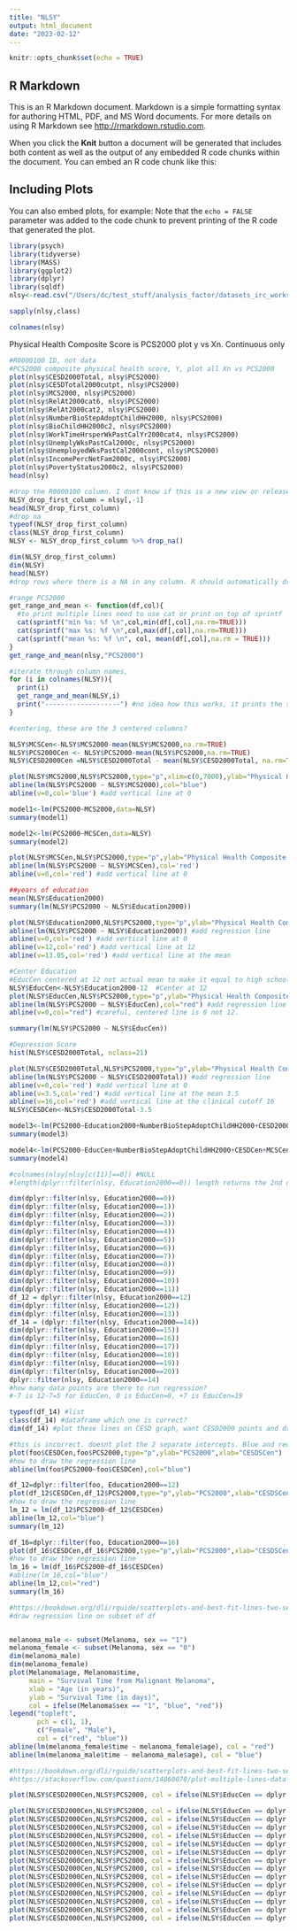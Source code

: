 ```yaml
---
title: "NLSY"
output: html_document
date: "2023-02-12"
---
```


```r
knitr::opts_chunk$set(echo = TRUE)
```


## R Markdown

This is an R Markdown document. Markdown is a simple formatting syntax for authoring HTML, PDF, and MS Word documents. For more details on using R Markdown see <http://rmarkdown.rstudio.com>.

When you click the **Knit** button a document will be generated that includes both content as well as the output of any embedded R code chunks within the document. You can embed an R code chunk like this:


## Including Plots

You can also embed plots, for example:
Note that the `echo = FALSE` parameter was added to the code chunk to prevent printing of the R code that generated the plot.
```r
library(psych)
library(tidyverse)
library(MASS)
library(ggplot2)
library(dplyr)
library(sqldf)
nlsy<-read.csv("/Users/dc/test_stuff/analysis_factor/datasets_irc_workshop/NLSY.csv")
```


```r
sapply(nlsy,class)
```

```r
colnames(nlsy)
```
Physical Health Composite Score  is PCS2000
plot y vs Xn. Continuous only
```r
#R0000100 ID, not data
#PCS2000 composite physical health score, Y, plot all Xn vs PCS2000
plot(nlsy$CESD2000Total, nlsy$PCS2000)
plot(nlsy$CESDTotal2000cutpt, nlsy$PCS2000)
plot(nlsy$MCS2000, nlsy$PCS2000)
plot(nlsy$RelAt2000cat6, nlsy$PCS2000)
plot(nlsy$RelAt2000cat2, nlsy$PCS2000)
plot(nlsy$NumberBioStepAdoptChildHH2000, nlsy$PCS2000)
plot(nlsy$BioChildHH2000c2, nlsy$PCS2000)
plot(nlsy$WorkTimeHrsperWkPastCalYr2000cat4, nlsy$PCS2000)
plot(nlsy$UnemplyWksPastCal2000c, nlsy$PCS2000)
plot(nlsy$UnemployedWksPastCal2000cont, nlsy$PCS2000)
plot(nlsy$IncomePercNetFam2000c, nlsy$PCS2000)
plot(nlsy$PovertyStatus2000c2, nlsy$PCS2000)
head(nlsy)
```
```r
#drop the R0000100 column. I dont know if this is a new view or release of memory
NLSY_drop_first_column = nlsy[,-1]
head(NLSY_drop_first_column)
#drop na
typeof(NLSY_drop_first_column)
class(NLSY_drop_first_column)
NLSY <- NLSY_drop_first_column %>% drop_na()

dim(NLSY_drop_first_column)
dim(NLSY)
head(NLSY)
#drop rows where there is a NA in any column. R should automatically drop these when doing regression? 
```


```r
#range PCS2000
get_range_and_mean <- function(df,col){
  #to print multiple lines need to use cat or print on top of sprintf
  cat(sprintf("min %s: %f \n",col,min(df[,col],na.rm=TRUE)))
  cat(sprintf("max %s: %f \n",col,max(df[,col],na.rm=TRUE)))
  cat(sprintf("mean %s: %f \n", col, mean(df[,col],na.rm = TRUE)))
}
get_range_and_mean(nlsy,"PCS2000")

#iterate through column names, 
for (i in colnames(NLSY)){
  print(i)
  get_range_and_mean(NLSY,i)
  print("-------------------") #no idea how this works, it prints the string with quotes!!
}

#centering, these are the 3 centered columns? 

NLSY$MCSCen<-NLSY$MCS2000-mean(NLSY$MCS2000,na.rm=TRUE)
NLSY$PCS2000Cen <- NLSY$PCS2000-mean(NLSY$PCS2000,na.rm=TRUE)
NLSY$CESD2000Cen =NLSY$CESD2000Total - mean(NLSY$CESD2000Total, na.rm=TRUE) #3.5 mean depression score, above 16 is clinically depressed

```



```r
plot(NLSY$MCS2000,NLSY$PCS2000,type="p",xlim=c(0,7000),ylab="Physical Health Composite Score",xlab="Mental Health Composite Score NonCentered)") 
abline(lm(NLSY$PCS2000 ~ NLSY$MCS2000),col="blue")
abline(v=0,col='blue') #add vertical line at 0
```
```r
model1<-lm(PCS2000~MCS2000,data=NLSY)
summary(model1)
```

```r
model2<-lm(PCS2000~MCSCen,data=NLSY)
summary(model2)
```

```r
plot(NLSY$MCSCen,NLSY$PCS2000,type="p",ylab="Physical Health Composite Score",xlab="Mental Health Composite Score Centered") 
abline(lm(NLSY$PCS2000 ~ NLSY$MCSCen),col='red')
abline(v=0,col='red') #add vertical line at 0
```
```r
##years of education 
mean(NLSY$Education2000) 
summary(lm(NLSY$PCS2000 ~ NLSY$Education2000))
```
```r
plot(NLSY$Education2000,NLSY$PCS2000,type="p",ylab="Physical Health Composite Score",xlab="Years of Education")
abline(lm(NLSY$PCS2000 ~ NLSY$Education2000)) #add regression line
abline(v=0,col='red') #add vertical line at 0
abline(v=12,col='red') #add vertical line at 12
abline(v=13.05,col='red') #add vertical line at the mean

```


```r
#Center Education
#EducCen centered at 12 not actual mean to make it equal to high school graduate
NLSY$EducCen<-NLSY$Education2000-12  #Center at 12
plot(NLSY$EducCen,NLSY$PCS2000,type="p",ylab="Physical Health Composite Score",xlab="Years of Education")
abline(lm(NLSY$PCS2000 ~ NLSY$EducCen),col="red") #add regression line
abline(v=0,col="red") #careful, centered line is 0 not 12. 
```

```r
summary(lm(NLSY$PCS2000 ~ NLSY$EducCen))
```




```r
#Depression Score
hist(NLSY$CESD2000Total, nclass=21)
```



```r
plot(NLSY$CESD2000Total,NLSY$PCS2000,type="p",ylab="Physical Health Composite Score",xlab="Depression Score 0-21 Center for Epi Study") 
abline(lm(NLSY$PCS2000 ~ NLSY$CESD2000Total)) #add regression line
abline(v=0,col='red') #add vertical line at 0
abline(v=3.5,col='red') #add vertical line at the mean 3.5
abline(v=16,col='red') #add vertical line at the clinical cutoff 16
NLSY$CESDCen<-NLSY$CESD2000Total-3.5 
```
```r
model3<-lm(PCS2000~Education2000+NumberBioStepAdoptChildHH2000+CESD2000Total+MCS2000,data=NLSY)
summary(model3)
```

```r
model4<-lm(PCS2000~EducCen+NumberBioStepAdoptChildHH2000+CESDCen+MCSCen,data=NLSY)
summary(model4)
```

```r
#colnames(nlsy[nlsy[c(11)]==0]) #NULL
#length(dplyr::filter(nlsy, Education2000==0)) length returns the 2nd dimension. Such a lousy interface

dim(dplyr::filter(nlsy, Education2000==0))
dim(dplyr::filter(nlsy, Education2000==1))
dim(dplyr::filter(nlsy, Education2000==2))
dim(dplyr::filter(nlsy, Education2000==3))
dim(dplyr::filter(nlsy, Education2000==4))
dim(dplyr::filter(nlsy, Education2000==5))
dim(dplyr::filter(nlsy, Education2000==6))
dim(dplyr::filter(nlsy, Education2000==7))
dim(dplyr::filter(nlsy, Education2000==8))
dim(dplyr::filter(nlsy, Education2000==9))
dim(dplyr::filter(nlsy, Education2000==10))
dim(dplyr::filter(nlsy, Education2000==11))
df_12 = dplyr::filter(nlsy, Education2000==12)
dim(dplyr::filter(nlsy, Education2000==12))
dim(dplyr::filter(nlsy, Education2000==13))
df_14 = (dplyr::filter(nlsy, Education2000==14))
dim(dplyr::filter(nlsy, Education2000==15))
dim(dplyr::filter(nlsy, Education2000==16))
dim(dplyr::filter(nlsy, Education2000==17))
dim(dplyr::filter(nlsy, Education2000==18))
dim(dplyr::filter(nlsy, Education2000==19))
dim(dplyr::filter(nlsy, Education2000==20))
dplyr::filter(nlsy, Education2000==14)
#how many data points are there to run regression? 
#-7 is 12-7=5 for EducCen, 0 is EducCen=0, +7 is EducCen=19

typeof(df_14) #list
class(df_14) #dataframe which one is correct?
dim(df_14) #plot these lines on CESD graph, want CESD2000 points and draw regression line for these points


```
```r
#this is incorrect. doesnt plot the 2 separate intercepts. Blue and red line are the same
plot(foo$CESDCen,foo$PCS2000,type="p",ylab="PCS2000",xlab="CESDSCen")
#how to draw the regression line
abline(lm(foo$PCS2000~foo$CESDCen),col="blue")
```
```r
df_12=dplyr::filter(foo, Education2000==12)
plot(df_12$CESDCen,df_12$PCS2000,type="p",ylab="PCS2000",xlab="CESDSCen")
#how to draw the regression line
lm_12 = lm(df_12$PCS2000~df_12$CESDCen)
abline(lm_12,col="blue")
summary(lm_12)
```
```r
df_16=dplyr::filter(foo, Education2000==16)
plot(df_16$CESDCen,df_16$PCS2000,type="p",ylab="PCS2000",xlab="CESDSCen")
#how to draw the regression line
lm_16 = lm(df_16$PCS2000~df_16$CESDCen)
#abline(lm_16,col="blue")
abline(lm_12,col="red")
summary(lm_16)
```
```r
#https://bookdown.org/dli/rguide/scatterplots-and-best-fit-lines-two-sets.html
#draw regression line on subset of df



```


```r
melanoma_male <- subset(Melanoma, sex == "1")
melanoma_female <- subset(Melanoma, sex == "0")
dim(melanoma_male)
dim(melanoma_female)
plot(Melanoma$age, Melanoma$time, 
     main = "Survival Time from Malignant Melanoma",
     xlab = "Age (in years)",
     ylab = "Survival Time (in days)",
     col = ifelse(Melanoma$sex == "1", "blue", "red"))
legend("topleft", 
       pch = c(1, 1), 
       c("Female", "Male"), 
       col = c("red", "blue")) 
abline(lm(melanoma_female$time ~ melanoma_female$age), col = "red")
abline(lm(melanoma_male$time ~ melanoma_male$age), col = "blue")
```
```r
#https://bookdown.org/dli/rguide/scatterplots-and-best-fit-lines-two-sets.html
#https://stackoverflow.com/questions/14860078/plot-multiple-lines-data-series-each-with-unique-color-in-r

plot(NLSY$CESD2000Cen,NLSY$PCS2000, col = ifelse(NLSY$EducCen == dplyr::filter(foo, Education2000==12), "blue", "red") )
```
```r
plot(NLSY$CESD2000Cen,NLSY$PCS2000, col = ifelse(NLSY$EducCen == dplyr::filter(foo, Education2000==7), "blue", "red") )
plot(NLSY$CESD2000Cen,NLSY$PCS2000, col = ifelse(NLSY$EducCen == dplyr::filter(foo, Education2000==8), "blue", "red") )
plot(NLSY$CESD2000Cen,NLSY$PCS2000, col = ifelse(NLSY$EducCen == dplyr::filter(foo, Education2000==9), "blue", "red") )
plot(NLSY$CESD2000Cen,NLSY$PCS2000, col = ifelse(NLSY$EducCen == dplyr::filter(foo, Education2000==10), "blue", "red") )
plot(NLSY$CESD2000Cen,NLSY$PCS2000, col = ifelse(NLSY$EducCen == dplyr::filter(foo, Education2000==11), "blue", "red") )
plot(NLSY$CESD2000Cen,NLSY$PCS2000, col = ifelse(NLSY$EducCen == dplyr::filter(foo, Education2000==12), "blue", "red") )
plot(NLSY$CESD2000Cen,NLSY$PCS2000, col = ifelse(NLSY$EducCen == dplyr::filter(foo, Education2000==13), "blue", "red") )
plot(NLSY$CESD2000Cen,NLSY$PCS2000, col = ifelse(NLSY$EducCen == dplyr::filter(foo, Education2000==14), "blue", "red") )
plot(NLSY$CESD2000Cen,NLSY$PCS2000, col = ifelse(NLSY$EducCen == dplyr::filter(foo, Education2000==15), "blue", "red") )
plot(NLSY$CESD2000Cen,NLSY$PCS2000, col = ifelse(NLSY$EducCen == dplyr::filter(foo, Education2000==16), "blue", "red") )
plot(NLSY$CESD2000Cen,NLSY$PCS2000, col = ifelse(NLSY$EducCen == dplyr::filter(foo, Education2000==17), "blue", "red") )
plot(NLSY$CESD2000Cen,NLSY$PCS2000, col = ifelse(NLSY$EducCen == dplyr::filter(foo, Education2000==18), "blue", "red") )
plot(NLSY$CESD2000Cen,NLSY$PCS2000, col = ifelse(NLSY$EducCen == dplyr::filter(foo, Education2000==19), "blue", "red") )
plot(NLSY$CESD2000Cen,NLSY$PCS2000, col = ifelse(NLSY$EducCen == dplyr::filter(foo, Education2000==20), "blue", "red") )
```

